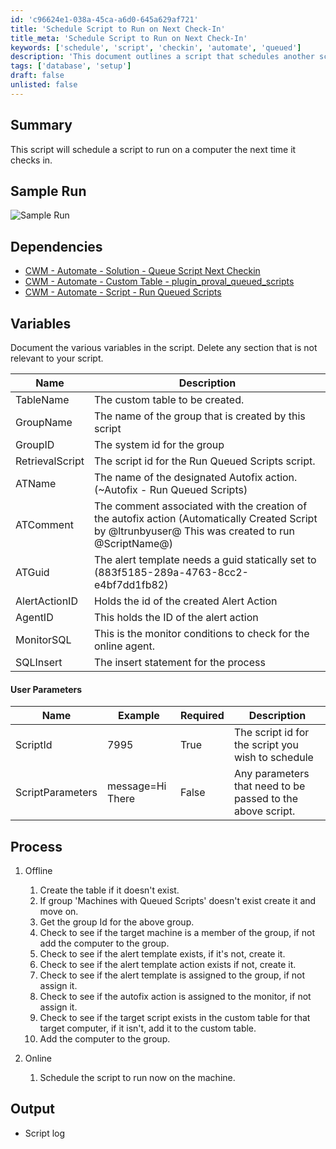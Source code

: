 ```yaml
---
id: 'c96624e1-038a-45ca-a6d0-645a629af721'
title: 'Schedule Script to Run on Next Check-In'
title_meta: 'Schedule Script to Run on Next Check-In'
keywords: ['schedule', 'script', 'checkin', 'automate', 'queued']
description: 'This document outlines a script that schedules another script to run on a computer during its next check-in with the system. It includes details on dependencies, variables, user parameters, and processes involved in setting up the scheduled script.'
tags: ['database', 'setup']
draft: false
unlisted: false
---
```

## Summary

This script will schedule a script to run on a computer the next time it checks in.

## Sample Run

![Sample Run](../../../static/img/Queue-Script/image_1.png)

## Dependencies

- [CWM - Automate - Solution - Queue Script Next Checkin](https://proval.itglue.com/DOC-5078775-10606186)
- [CWM - Automate - Custom Table - plugin_proval_queued_scripts](https://proval.itglue.com/DOC-5078775-10606190)
- [CWM - Automate - Script - Run Queued Scripts](https://proval.itglue.com/DOC-5078775-10606200)

## Variables

Document the various variables in the script. Delete any section that is not relevant to your script.

| Name             | Description                                                                 |
|------------------|-----------------------------------------------------------------------------|
| TableName        | The custom table to be created.                                            |
| GroupName        | The name of the group that is created by this script                       |
| GroupID          | The system id for the group                                                |
| RetrievalScript   | The script id for the Run Queued Scripts script.                          |
| ATName           | The name of the designated Autofix action. (~Autofix - Run Queued Scripts)|
| ATComment        | The comment associated with the creation of the autofix action (Automatically Created Script by @ltrunbyuser@ This was created to run @ScriptName@) |
| ATGuid           | The alert template needs a guid statically set to (883f5185-289a-4763-8cc2-e4bf7dd1fb82) |
| AlertActionID    | Holds the id of the created Alert Action                                    |
| AgentID          | This holds the ID of the alert action                                       |
| MonitorSQL       | This is the monitor conditions to check for the online agent.              |
| SQLInsert        | The insert statement for the process                                        |

#### User Parameters

| Name               | Example           | Required | Description                                                      |
|--------------------|-------------------|----------|------------------------------------------------------------------|
| ScriptId           | 7995              | True     | The script id for the script you wish to schedule                |
| ScriptParameters    | message=Hi There  | False    | Any parameters that need to be passed to the above script.       |

## Process

1. Offline
   1. Create the table if it doesn't exist.
   2. If group 'Machines with Queued Scripts' doesn't exist create it and move on.
   3. Get the group Id for the above group.
   4. Check to see if the target machine is a member of the group, if not add the computer to the group.
   5. Check to see if the alert template exists, if it's not, create it.
   6. Check to see if the alert template action exists if not, create it.
   7. Check to see if the alert template is assigned to the group, if not assign it.
   8. Check to see if the autofix action is assigned to the monitor, if not assign it.
   9. Check to see if the target script exists in the custom table for that target computer, if it isn't, add it to the custom table.
   10. Add the computer to the group.

2. Online
   1. Schedule the script to run now on the machine.

## Output

- Script log











